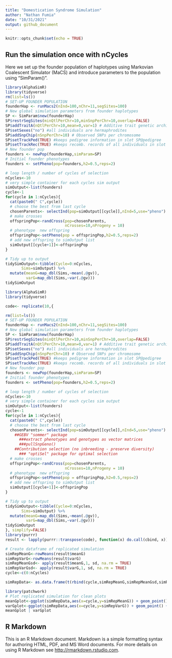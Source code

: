 ```yaml
---
title: "Domestication Syndrome Simulation"
author: "Nathan Fumia"
date: "10/31/2021"
output: github_document
---
```


```r
knitr::opts_chunk$set(echo = TRUE)
```

## Run the simulation once with nCycles
Here we set up the founder population of haplotypes using Markovian Coalescent Simulator (MaCS) and introduce parameters to the population using "SimParam()".
```r
library(AlphaSimR)
library(tidyverse)
rm(list=ls())
# SET-UP FOUNDER POPULATION
founderHap <- runMacs2(nInd=100,nChr=11,segSites=100)
# New global simulation parameters from founder haplotypes
SP <- SimParam$new(founderHap)
SP$restrSegSites(minQtlPerChr=10,minSnpPerChr=10,overlap=FALSE)
SP$addTraitA(nQtlPerChr=10,mean=0,var=1) # Additive trait genetic architecture
SP$setSexes("no") #all individuals are hermaphrodites
SP$addSnpChip(nSnpPerChr=10) # Observed SNPs per chromosome 
SP$setTrackPed(TRUE) #keeps pedigree information in slot SP@pedigree 
SP$setTrackRec(TRUE) #keeps recomb. records of all individuals in slot of "SP"
# New founder pop
founders <- newPop(founderHap,simParam=SP)
# Initial founder phenotypes
founders <- setPheno(pop=founders,h2=0.5,reps=2)

# loop length / number of cycles of selection
nCycles<-10
# very simple container for each cycles sim output
simOutput<-list(founders)
cycle<-1
for(cycle in 1:nCycles){
  cat(paste0(" C",cycle))
  # choose the best from last cycle
  chosenParents<- selectInd(pop=simOutput[[cycle]],nInd=5,use="pheno")
  # make crosses 
  offspringPop<-randCross(pop=chosenParents, 
                          nCrosses=10,nProgeny = 10)
  # phenotype  new offspring
  offspringPop<-setPheno(pop = offspringPop,h2=0.5,reps=2)
  # add new offspring to simOutput list
  simOutput[[cycle+1]]<-offspringPop
}

# Tidy up to output
tidySimOutput<-tibble(Cycle=0:nCycles,
       Sims=simOutput) %>% 
  mutate(meanG=map_dbl(Sims,~mean(.@gv)),
         varG=map_dbl(Sims,~var(.@gv)))
tidySimOutput
```


```r
library(AlphaSimR)
library(tidyverse)

code<- replicate(10,{

rm(list=ls())
# SET-UP FOUNDER POPULATION
founderHap <- runMacs2(nInd=100,nChr=11,segSites=100)
# New global simulation parameters from founder haplotypes
SP <- SimParam$new(founderHap)
SP$restrSegSites(minQtlPerChr=10,minSnpPerChr=10,overlap=FALSE)
SP$addTraitA(nQtlPerChr=10,mean=0,var=1) # Additive trait genetic architecture
SP$setSexes("no") #all individuals are hermaphrodites
SP$addSnpChip(nSnpPerChr=10) # Observed SNPs per chromosome 
SP$setTrackPed(TRUE) #keeps pedigree information in slot SP@pedigree 
SP$setTrackRec(TRUE) #keeps recomb. records of all individuals in slot of "SP"
# New founder pop
founders <- newPop(founderHap,simParam=SP)
# Initial founder phenotypes
founders <- setPheno(pop=founders,h2=0.5,reps=2)

# loop length / number of cycles of selection
nCycles<-10
# very simple container for each cycles sim output
simOutput<-list(founders)
cycle<-1
for(cycle in 1:nCycles){
  cat(paste0(" C",cycle))
  # choose the best from last cycle
  chosenParents<- selectInd(pop=simOutput[[cycle]],nInd=5,use="pheno")
    ##GEBV "sommer" package
      ###extract phenotypes and genotypes as vector matrices
      ###pullSnpGeno()
    ##Contribution selection (no inbreeding - preserve diversity)
      ### "optiSel" package for optimal selection
  # make crosses 
  offspringPop<-randCross(pop=chosenParents, 
                          nCrosses=10,nProgeny = 10)
  # phenotype  new offspring
  offspringPop<-setPheno(pop = offspringPop,h2=0.5,reps=2)
  # add new offspring to simOutput list
  simOutput[[cycle+1]]<-offspringPop
}

# Tidy up to output
tidySimOutput<-tibble(Cycle=0:nCycles,
       Sims=simOutput) %>% 
  mutate(meanG=map_dbl(Sims,~mean(.@gv)),
         varG=map_dbl(Sims,~var(.@gv)))
tidySimOutput
}, simplify=FALSE)
library(purrr)
result <- lapply(purrr::transpose(code), function(x) do.call(cbind, x))

```

```r
# Create dataframe of replicated simulation
simRepMeanG<-rowMeans(result$meanG)
simRepVarG<-rowMeans(result$varG)
simRepMeanGsd<- apply(result$meanG,1, sd, na.rm = TRUE)
simRepVarGsd<- apply(result$varG,1, sd, na.rm = TRUE)
cycle<-c(0:nCycles)

simRepData<- as.data.frame(t(rbind(cycle,simRepMeanG,simRepMeanGsd,simRepVarG,simRepVarGsd)))

```


```r
library(patchwork)
# Plot replicated simulation for clean plots
meanGplot<-ggplot(simRepData,aes(x=cycle,y=simRepMeanG)) + geom_point() + geom_line() + geom_ribbon(aes(ymin=simRepMeanG-simRepMeanGsd,ymax=simRepMeanG+simRepMeanGsd),fill="grey",alpha=0.5) 
varGplot<-ggplot(simRepData,aes(x=cycle,y=simRepVarG)) + geom_point() + geom_line() + geom_ribbon(aes(ymin=simRepVarG-simRepVarGsd,ymax=simRepVarG+simRepVarGsd),fill="grey",alpha=0.5) 
meanGplot | varGplot
```

## R Markdown

This is an R Markdown document. Markdown is a simple formatting syntax for authoring HTML, PDF, and MS Word documents. For more details on using R Markdown see <http://rmarkdown.rstudio.com>.
